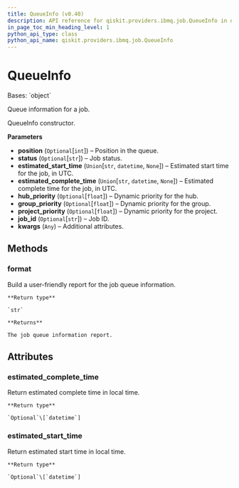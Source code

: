 ```yaml
---
title: QueueInfo (v0.40)
description: API reference for qiskit.providers.ibmq.job.QueueInfo in qiskit v0.40
in_page_toc_min_heading_level: 1
python_api_type: class
python_api_name: qiskit.providers.ibmq.job.QueueInfo
---
```


# QueueInfo

<Class id="qiskit.providers.ibmq.job.QueueInfo" isDedicatedPage={true} github="https://github.com/qiskit/qiskit-ibmq-provider/tree/stable/0.19/qiskit/providers/ibmq/job/queueinfo.py" signature="QueueInfo(position=None, status=None, estimated_start_time=None, estimated_complete_time=None, hub_priority=None, group_priority=None, project_priority=None, job_id=None, **kwargs)" modifiers="class">
  Bases: `object`

  Queue information for a job.

  QueueInfo constructor.

  **Parameters**

  *   **position** (`Optional`\[`int`]) – Position in the queue.
  *   **status** (`Optional`\[`str`]) – Job status.
  *   **estimated\_start\_time** (`Union`\[`str`, `datetime`, `None`]) – Estimated start time for the job, in UTC.
  *   **estimated\_complete\_time** (`Union`\[`str`, `datetime`, `None`]) – Estimated complete time for the job, in UTC.
  *   **hub\_priority** (`Optional`\[`float`]) – Dynamic priority for the hub.
  *   **group\_priority** (`Optional`\[`float`]) – Dynamic priority for the group.
  *   **project\_priority** (`Optional`\[`float`]) – Dynamic priority for the project.
  *   **job\_id** (`Optional`\[`str`]) – Job ID.
  *   **kwargs** (`Any`) – Additional attributes.

  ## Methods

  <span id="qiskit-providers-ibmq-job-queueinfo-format" />

  ### format

  <Function id="qiskit.providers.ibmq.job.QueueInfo.format" signature="QueueInfo.format()">
    Build a user-friendly report for the job queue information.

    **Return type**

    `str`

    **Returns**

    The job queue information report.
  </Function>

  ## Attributes

  ### estimated\_complete\_time

  <Attribute id="qiskit.providers.ibmq.job.QueueInfo.estimated_complete_time">
    Return estimated complete time in local time.

    **Return type**

    `Optional`\[`datetime`]
  </Attribute>

  ### estimated\_start\_time

  <Attribute id="qiskit.providers.ibmq.job.QueueInfo.estimated_start_time">
    Return estimated start time in local time.

    **Return type**

    `Optional`\[`datetime`]
  </Attribute>
</Class>

